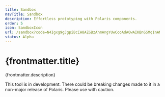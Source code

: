 ```yaml
---
title: Sandbox
navTitle: Sandbox
description: Effortless prototyping with Polaris components.
order: 5
icon: SandboxIcon
url: /sandbox?code=N4Igxg9gJgpiBcIA8AZGBzAhmAngYUwCcoAdAOwAIKBnGSMqInAMQggBcZCBBMdgSwhlqAXmABtYBXqcy7eBRIgAIv2oBbNdSUUAvgF1d5KgAdC-dU1YcuvAULFSZMOQqUBRAB4mIhdhQAlGB8-HV0jMgA%2BYwpUDGx8IigAOgAJGExYQhiqbHthMXEcqgpgYpLpIVl5RRAAFQ5MABsKAGVmmG0QABpyvV7KEsNigXYmmBEldvGumOjBqiQABQgfADcuPrz%2BDbEAM2baCIrcvh3Mdl8xPsWAIQBXdkvKKDUwJohqe8IYChMmzD8KI3EoANX4MAA7m0OtoFickAB6B5PITzE56PpCPAfWhiAAUAEoKCJIqVwsV0Qi7IIyCg1OwQfxOOpRBInFUXDUlABxQifagwmZhbqlSpyLluEAAORg-mmnTCw3hVERVMWiJW6y4VKRaCwuAIxDSGSyuv1CSNKVadHy6tidRgnnYeCqgLIOr6AE0IPdpJhKPdaDRYRQfiF2ILLjQYL8gXtfJZ8hRMAAjX3%2BHC%2BwjSIOXdRcaiATAIscRCxRU5haFAKEJpOZOOZMDR7mAABYpwXUUMQDY5gQF0WpnDSNsBj1NUW%2BCs4PrUdiYPZ7ZLFJGO52uuTuz2DPXxQ1JZI2s5omJxA2JY3H5OjcaTeqNFoKwW3H6YADWUAgkLISntSCCahszAGB6XnPofiA74QOlTAC0cGggXQe4AUIKVu3GJRRX%2Bb5mnQ2EwmOE5mRgVlChBMoVRODDOilAB5MtCC6AYMQqODfVcWoAFVWmUAASAAGZIBIErCQSob4milABiMSqKoXQWNYyjWJKGjqClIJ2G%2BYQ5NU3J1A47kQAAWh4-iACYAFYhJEvT9MkmT7IxRS%2BmVDEfgYLgAEkWQJEj1GJUlShBeh5zFdTRXY%2B45FFSS9BJCgAoAbhBH5tMISh8XE2JAOA0CGWSXzSJyqh%2BCgMR1OSS4UAgMAOlqyEuAIWgiSI-SKEksRJPa-TsBA6hqH4VN%2BCaZkcBQNMYCaMQAANwShIVOgoBMcz44B1N0WbetU7ExrAd8CSCskwogcZkg%2BdBsvAfb3xgGsAqwpKWUJHaTntVTzwSVoFwOj79K%2B3Afuwd8ipZFbRqaSINthXQ9wvYGDrB0j-s%2Bi0gd%2B0HivUaHorkOHEXRnBEaxllUYRQn92JzHyY1PLoIK%2BdkZxkFCVSqiKXhNUz0pi8rSPW1aXNKn%2BevWkKFvCYlGUDIzjWC57rDYJfEjHQvlTKB7nu-8wPYf7UEK7HIiWTAs0eag9UNsm%2BgNpmjYaBcn1DW4RzwMcyAnS27et%2BEvb1nmidFwXT13QPDzFutJfvaUbD-Vd1xdN0gR3DE6jbX51KViNBSIX5MHl0a03GWsyCaEd%2BD2CgzZzedfDjQVI-Tto21WCvZyo-4A1rHM234dB08IFdfcRBPNwXZPCF1XnLXD4PgTIeGZ%2BIeYehAdh04LagEHEEAPnq8Z4BcEB9G6EBIXK9et-gcRDCAA
status: Alpha
---
```


# {frontmatter.title}

<Lede>{frontmatter.description}</Lede>

<StatusBanner status={frontmatter.status.value}>
  This tool is in development. There could be breaking changes made to it in a
  non-major release of Polaris. Please use with caution.
</StatusBanner>

